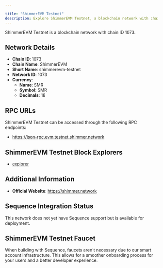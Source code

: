 ```yaml
---

title: "ShimmerEVM Testnet"
description: Explore ShimmerEVM Testnet, a blockchain network with chain ID 1073. Learn about its native currency, SMR, and how to interact with the network.
---
```




ShimmerEVM Testnet is a blockchain network with chain ID 1073.

## Network Details

- **Chain ID**: 1073
- **Chain Name**: ShimmerEVM
- **Short Name**: shimmerevm-testnet
- **Network ID**: 1073
- **Currency**: 
  - **Name**: SMR
  - **Symbol**: SMR
  - **Decimals**: 18

## RPC URLs

ShimmerEVM Testnet can be accessed through the following RPC endpoints:

- https://json-rpc.evm.testnet.shimmer.network

## ShimmerEVM Testnet Block Explorers

- [explorer](https://explorer.evm.testnet.shimmer.network)

## Additional Information

- **Official Website**: https://shimmer.network

## Sequence Integration Status

This network does not yet have Sequence support but is available for deployment.

## ShimmerEVM Testnet Faucet

When building with Sequence, faucets aren't necessary due to our smart account infrastructure. This allows for a smoother onboarding process for your users and a better developer experience.
